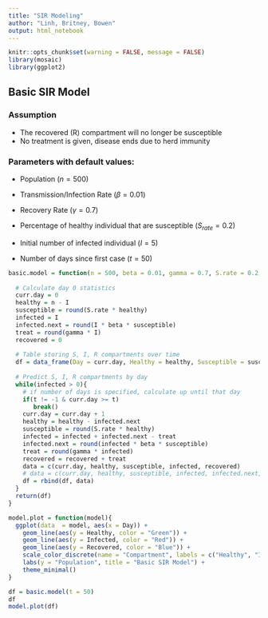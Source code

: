 ```yaml
---
title: "SIR Modeling"
author: "Linh, Britney, Bowen"
output: html_notebook
---
```


```r
knitr::opts_chunk$set(warning = FALSE, message = FALSE)
library(mosaic)
library(ggplot2)
```

## Basic SIR Model

### Assumption
* The recovered (R) compartment will no longer be susceptible
* No treatment is given, disease ends due to herd immunity

### Parameters with default values:

* Population $(n = 500)$

* Transmission/Infection Rate $(\beta = 0.01)$

* Recovery Rate $(\gamma =  0.7)$

* Percentage of healthy individual that are susceptible $(S_{rate} = 0.2)$

* Initial number of infected individual $(I = 5)$

* Number of days since first case $(t = 50)$

```r
basic.model = function(n = 500, beta = 0.01, gamma = 0.7, S.rate = 0.2, I = 5, t = -1){
  
  # Calculate day 0 statistics
  curr.day = 0
  healthy = n - I
  susceptible = round(S.rate * healthy)
  infected = I
  infected.next = round(I * beta * susceptible)
  treat = round(gamma * I)
  recovered = 0
  
  # Table storing S, I, R compartments over time
  df = data_frame(Day = curr.day, Healthy = healthy, Susceptible = susceptible, Infected = infected, Recovered = recovered)
  
  # Predict S, I, R compartments by day
  while(infected > 0){
    # if number of days is specified, calculate up until that day
    if(t != -1 & curr.day >= t)
       break()
    curr.day = curr.day + 1
    healthy = healthy - infected.next
    susceptible = round(S.rate * healthy)
    infected = infected + infected.next - treat
    infected.next = round(infected * beta * susceptible)
    treat = round(gamma * infected)
    recovered = recovered + treat
    data = c(curr.day, healthy, susceptible, infected, recovered)
    # data = c(curr.day, healthy, susceptible, infected, infected.next, treat, recovered)
    df = rbind(df, data)
  }
  return(df)
}
```

```r
model.plot = function(model){
  ggplot(data  = model, aes(x = Day)) +
    geom_line(aes(y = Healthy, color = "Green")) +
    geom_line(aes(y = Infected, color = "Red")) +
    geom_line(aes(y = Recovered, color = "Blue")) + 
    scale_color_discrete(name = "Compartment", labels = c("Healthy", "Infected", "Recovered")) +
    labs(y = "Population", title = "Basic SIR Model") + 
    theme_minimal()
}
```

```r
df = basic.model(t = 50)
df
model.plot(df)
```
